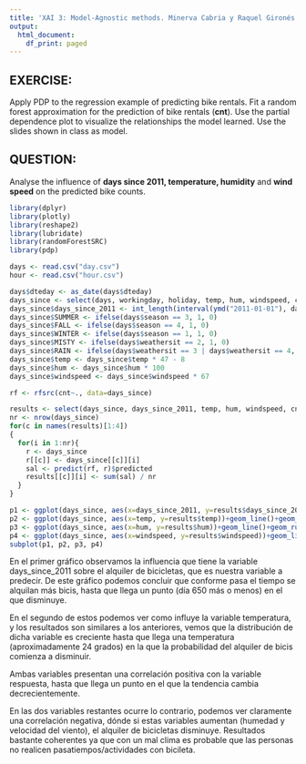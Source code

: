 ```yaml
---
title: 'XAI 3: Model-Agnostic methods. Minerva Cabria y Raquel Gironés'
output:
  html_document:
    df_print: paged
---
```


## EXERCISE:

Apply PDP to the regression example of predicting bike rentals. Fit a random forest approximation for the prediction of bike rentals (**cnt**). Use the partial dependence plot to visualize the relationships the model learned. Use the slides shown in class as model.  

## QUESTION:

Analyse the influence of **days since 2011, temperature, humidity** and **wind speed** on the predicted bike counts.

```r
library(dplyr)
library(plotly)
library(reshape2)
library(lubridate)
library(randomForestSRC)
library(pdp)

days <- read.csv("day.csv")
hour <- read.csv("hour.csv")

days$dteday <- as_date(days$dteday)
days_since <- select(days, workingday, holiday, temp, hum, windspeed, cnt)
days_since$days_since_2011 <- int_length(interval(ymd("2011-01-01"), days$dteday)) / (3600*24)
days_since$SUMMER <- ifelse(days$season == 3, 1, 0)
days_since$FALL <- ifelse(days$season == 4, 1, 0)
days_since$WINTER <- ifelse(days$season == 1, 1, 0)
days_since$MISTY <- ifelse(days$weathersit == 2, 1, 0)
days_since$RAIN <- ifelse(days$weathersit == 3 | days$weathersit == 4, 1, 0)
days_since$temp <- days_since$temp * 47 - 8
days_since$hum <- days_since$hum * 100
days_since$windspeed <- days_since$windspeed * 67

rf <- rfsrc(cnt~., data=days_since)

results <- select(days_since, days_since_2011, temp, hum, windspeed, cnt)
nr <- nrow(days_since)
for(c in names(results)[1:4])
{
  for(i in 1:nr){
    r <- days_since
    r[[c]] <- days_since[[c]][i]
    sal <- predict(rf, r)$predicted
    results[[c]][i] <- sum(sal) / nr
  }
}
```

```r
p1 <- ggplot(days_since, aes(x=days_since_2011, y=results$days_since_2011))+geom_line()+geom_rug(sides="b", alpha=0.1)+ylim(0,6000)+ xlab('Days since 2011') 
p2 <- ggplot(days_since, aes(x=temp, y=results$temp))+geom_line()+geom_rug(sides="b", alpha=0.1)+ylim(0,6000)+xlab('Temperature')
p3 <- ggplot(days_since, aes(x=hum, y=results$hum))+geom_line()+geom_rug(sides="b", alpha=0.1)+ylim(0,6000)+xlab('Humidity')
p4 <- ggplot(days_since, aes(x=windspeed, y=results$windspeed))+geom_line()+geom_rug(sides="b", alpha=0.1)+ylim(0,6000)+xlab('Wind speed')
subplot(p1, p2, p3, p4)
```
En el primer gráfico observamos la influencia que tiene la variable days_since_2011 sobre el alquiler de bicicletas, que es nuestra variable a predecir. De este gráfico podemos concluir que conforme pasa el tiempo se alquilan más bicis, hasta que llega un punto (día 650 más o menos) en el que disminuye. 

En el segundo de estos podemos ver como influye la variable temperatura, y los resultados son similares a los anteriores, vemos que la distribución de dicha variable es creciente hasta que llega una temperatura (aproximadamente 24 grados) en la que la probabilidad del alquiler de bicis comienza a disminuir. 

Ambas variables presentan una correlación positiva con la variable respuesta, hasta que llega un punto en el que la tendencia cambia decrecientemente.

En las dos variables restantes ocurre lo contrario, podemos ver claramente una correlación negativa, dónde si estas variables aumentan (humedad y velocidad del viento), el alquiler de bicicletas disminuye. Resultados bastante coherentes ya que con un mal clima es probable que las personas no realicen pasatiempos/actividades con bicileta. 

